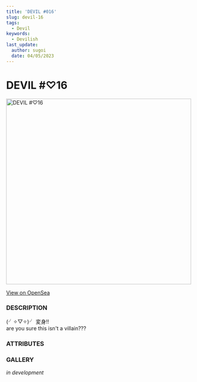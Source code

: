 ```yaml
---
title: 'DEVIL #016'
slug: devil-16
tags:
  - Devil
keywords:
  - Devilish
last_update:
  author: sugoi
  date: 04/05/2023
---
```



# DEVIL #♡16

<img src='https://nft-cdn.alchemy.com/eth-mainnet/1636bc4cd6c78c1e44dea70c97138e2b' alt='DEVIL #♡16' width='500' />

[View on OpenSea](https://opensea.io/assets/ethereum/0x231EDa2D0E36E5254515B7625D1201f7b4617cf4/17)

### DESCRIPTION

(╯✧▽✧)╯ 変身!!  
are you sure this isn't a villain???

### ATTRIBUTES

<AttributeTag traitType='HUMANITY' value='LOW' />
<AttributeTag traitType='NATURE' value='HEROIC' />
<AttributeTag traitType='TYPE' value='DEVIL' />
<AttributeTag traitType='SUBTYPE' value='二口女' />

### GALLERY

_in development_
